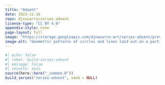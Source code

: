```yaml
---
title: "Advent"
date: 2023-12-16
repo: djnavarro/series-advent
license-type: "CC BY 4.0"
appendix-style: none
page-layout: full
image: "https://storage.googleapis.com/djnavarro-art/series-advent/preview/advent_04_215.png"
image-alt: "Geometric patterns of circles and lines laid out on a partial grid in a subdued pastel palette"
---
```

   
::: {.grid}
  
```r
#| echo: false
#| label: build-series-advent
#| message: false
#| results: asis
source(here::here("_common.R"))
build_series("series-advent", seed = NULL)
```
   
:::
   
